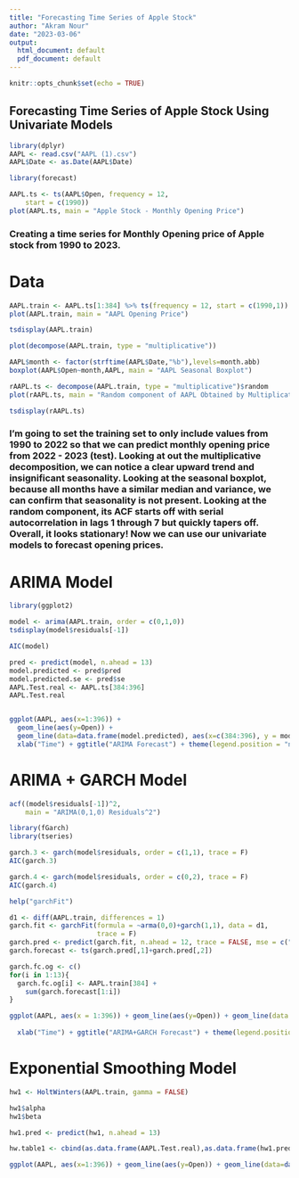 ```yaml
---
title: "Forecasting Time Series of Apple Stock"
author: "Akram Nour"
date: "2023-03-06"
output:
  html_document: default
  pdf_document: default
---
```


```r
knitr::opts_chunk$set(echo = TRUE)
```

## Forecasting Time Series of Apple Stock Using Univariate Models

```r
library(dplyr)
AAPL <- read.csv("AAPL (1).csv")
AAPL$Date <- as.Date(AAPL$Date)
```

```r
library(forecast)

AAPL.ts <- ts(AAPL$Open, frequency = 12,
    start = c(1990))
plot(AAPL.ts, main = "Apple Stock - Monthly Opening Price")
```

### Creating a time series for Monthly Opening price of Apple stock from 1990 to 2023.

# Data

```r
AAPL.train <- AAPL.ts[1:384] %>% ts(frequency = 12, start = c(1990,1))
plot(AAPL.train, main = "AAPL Opening Price")

tsdisplay(AAPL.train)

plot(decompose(AAPL.train, type = "multiplicative"))

AAPL$month <- factor(strftime(AAPL$Date,"%b"),levels=month.abb)
boxplot(AAPL$Open~month,AAPL, main = "AAPL Seasonal Boxplot")

rAAPL.ts <- decompose(AAPL.train, type = "multiplicative")$random
plot(rAAPL.ts, main = "Random component of AAPL Obtained by Multiplicative Decomposition")

tsdisplay(rAAPL.ts)
```

### I'm going to set the training set to only include values from 1990 to 2022 so that we can predict monthly opening price from 2022 - 2023 (test). Looking at out the multiplicative decomposition, we can notice a clear upward trend and insignificant seasonality. Looking at the seasonal boxplot, because all months have a similar median and variance, we can confirm that seasonality is not present. Looking at the random component, its ACF starts off with serial autocorrelation in lags 1 through 7 but quickly tapers off. Overall, it looks stationary! Now we can use our univariate models to forecast opening prices.

# ARIMA Model

```r
library(ggplot2)

model <- arima(AAPL.train, order = c(0,1,0))
tsdisplay(model$residuals[-1])

AIC(model)

pred <- predict(model, n.ahead = 13)
model.predicted <- pred$pred
model.predicted.se <- pred$se
AAPL.Test.real <- AAPL.ts[384:396]
AAPL.Test.real


ggplot(AAPL, aes(x=1:396)) + 
  geom_line(aes(y=Open)) +
  geom_line(data=data.frame(model.predicted), aes(x=c(384:396), y = model.predicted, color = "red")) +
  xlab("Time") + ggtitle("ARIMA Forecast") + theme(legend.position = "none")
```

# ARIMA + GARCH Model

```r
acf((model$residuals[-1])^2,
    main = "ARIMA(0,1,0) Residuals^2")

library(fGarch)
library(tseries)

garch.3 <- garch(model$residuals, order = c(1,1), trace = F)
AIC(garch.3)

garch.4 <- garch(model$residuals, order = c(0,2), trace = F)
AIC(garch.4)

help("garchFit")

d1 <- diff(AAPL.train, differences = 1)
garch.fit <- garchFit(formula = ~arma(0,0)+garch(1,1), data = d1,
                      trace = F)
garch.pred <- predict(garch.fit, n.ahead = 12, trace = FALSE, mse = c("cond"))
garch.forecast <- ts(garch.pred[,1]+garch.pred[,2])

garch.fc.og <- c()
for(i in 1:13){
  garch.fc.og[i] <- AAPL.train[384] + 
    sum(garch.forecast[1:i])
}

ggplot(AAPL, aes(x = 1:396)) + geom_line(aes(y=Open)) + geom_line(data = data.frame(garch.fc.og), aes(x=c(384:396),
                                                                                                      y=garch.fc.og, color = "red")) + 
  xlab("Time") + ggtitle("ARIMA+GARCH Forecast") + theme(legend.position = "none")
```

# Exponential Smoothing Model

```r
hw1 <- HoltWinters(AAPL.train, gamma = FALSE)

hw1$alpha
hw1$beta

hw1.pred <- predict(hw1, n.ahead = 13)

hw.table1 <- cbind(as.data.frame(AAPL.Test.real),as.data.frame(hw1.pred)) %>% as.data.frame() %>% dplyr::select("observed" = 1, "predicted" = 2)

ggplot(AAPL, aes(x=1:396)) + geom_line(aes(y=Open)) + geom_line(data=data.frame(hw1.pred),  aes(x=c(384:396), y=hw1.pred, color = "red")) + xlab("Time") + ggtitle("Holt-Winters Forecast") + theme(legend.position = "none")

```
